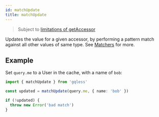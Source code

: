 ```yaml
---
id: matchUpdate
title: matchUpdate
---
```


> Subject to [limitations of getAccessor](/docs/api/gqless/getAccessor)

Updates the value for a given accessor, by performing a pattern match against all other values of same type. See [Matchers](/docs/matchers) for more.

## Example

Set `query.me` to a User in the cache, with a name of `bob`:

```ts
import { matchUpdate } from 'gqless'

const updated = matchUpdate(query.me, { name: 'bob' })

if (!updated) {
  throw new Error('bad match')
}
```
